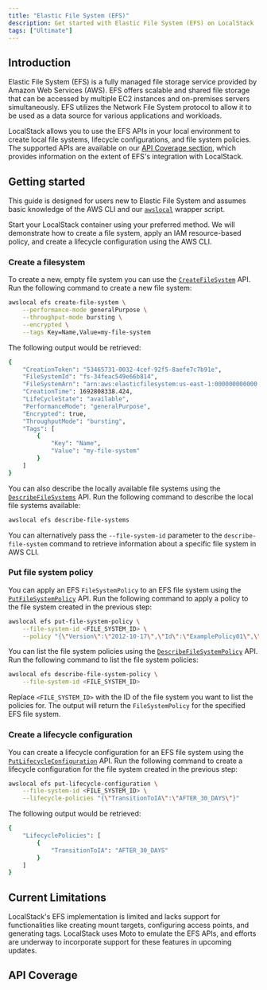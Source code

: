 ```yaml
---
title: "Elastic File System (EFS)"
description: Get started with Elastic File System (EFS) on LocalStack
tags: ["Ultimate"]
---
```



## Introduction

Elastic File System (EFS) is a fully managed file storage service provided by Amazon Web Services (AWS).
EFS offers scalable and shared file storage that can be accessed by multiple EC2 instances and on-premises servers simultaneously.
EFS utilizes the Network File System protocol to allow it to be used as a data source for various applications and workloads.

LocalStack allows you to use the EFS APIs in your local environment to create local file systems, lifecycle configurations, and file system policies.
The supported APIs are available on our [API Coverage section](#api-coverage), which provides information on the extent of EFS's integration with LocalStack.

## Getting started

This guide is designed for users new to Elastic File System and assumes basic knowledge of the AWS CLI and our [`awslocal`](https://github.com/localstack/awscli-local) wrapper script.

Start your LocalStack container using your preferred method.
We will demonstrate how to create a file system, apply an IAM resource-based policy, and create a lifecycle configuration using the AWS CLI.

### Create a filesystem

To create a new, empty file system you can use the [`CreateFileSystem`](https://docs.aws.amazon.com/goto/WebAPI/elasticfilesystem-2015-02-01/CreateFileSystem) API.
Run the following command to create a new file system:

```bash
awslocal efs create-file-system \
    --performance-mode generalPurpose \
    --throughput-mode bursting \
    --encrypted \
    --tags Key=Name,Value=my-file-system
```

The following output would be retrieved:

```bash
{
    "CreationToken": "53465731-0032-4cef-92f5-8aefe7c7b91e",
    "FileSystemId": "fs-34feac549e66b814",
    "FileSystemArn": "arn:aws:elasticfilesystem:us-east-1:000000000000:file-system/fs-34feac549e66b814",
    "CreationTime": 1692808338.424,
    "LifeCycleState": "available",
    "PerformanceMode": "generalPurpose",
    "Encrypted": true,
    "ThroughputMode": "bursting",
    "Tags": [
        {
            "Key": "Name",
            "Value": "my-file-system"
        }
    ]
}
```

You can also describe the locally available file systems using the [`DescribeFileSystems`](https://docs.aws.amazon.com/efs/latest/ug/API_DescribeFileSystems.html) API.
Run the following command to describe the local file systems available:

```bash
awslocal efs describe-file-systems
```

You can alternatively pass the `--file-system-id` parameter to the `describe-file-system` command to retrieve information about a specific file system in AWS CLI.

### Put file system policy

You can apply an EFS `FileSystemPolicy` to an EFS file system using the [`PutFileSystemPolicy`](https://docs.aws.amazon.com/efs/latest/ug/API_PutFileSystemPolicy.html) API.
Run the following command to apply a policy to the file system created in the previous step:

```bash
awslocal efs put-file-system-policy \
    --file-system-id <FILE_SYSTEM_ID> \
    --policy "{\"Version\":\"2012-10-17\",\"Id\":\"ExamplePolicy01\",\"Statement\":[{\"Sid\":\"ExampleStatement01\",\"Effect\":\"Allow\",\"Principal\":{\"AWS\":\"*\"},\"Action\":[\"elasticfilesystem:ClientMount\",\"elasticfilesystem:ClientWrite\"],\"Resource\":\"arn:aws:elasticfilesystem:us-east-1:000000000000:file-system/fs-34feac549e66b814\"}]}"
```

You can list the file system policies using the [`DescribeFileSystemPolicy`](https://docs.aws.amazon.com/efs/latest/ug/API_DescribeFileSystemPolicy.html) API.
Run the following command to list the file system policies:

```bash
awslocal efs describe-file-system-policy \
    --file-system-id <FILE_SYSTEM_ID>
```

Replace `<FILE_SYSTEM_ID>` with the ID of the file system you want to list the policies for.
The output will return the `FileSystemPolicy` for the specified EFS file system.

### Create a lifecycle configuration

You can create a lifecycle configuration for an EFS file system using the [`PutLifecycleConfiguration`](https://docs.aws.amazon.com/efs/latest/ug/API_PutLifecycleConfiguration.html) API.
Run the following command to create a lifecycle configuration for the file system created in the previous step:

```bash
awslocal efs put-lifecycle-configuration \
    --file-system-id <FILE_SYSTEM_ID> \
    --lifecycle-policies "{\"TransitionToIA\":\"AFTER_30_DAYS\"}"
```

The following output would be retrieved:

```bash
{
    "LifecyclePolicies": [
        {
            "TransitionToIA": "AFTER_30_DAYS"
        }
    ]
}
```

## Current Limitations

LocalStack's EFS implementation is limited and lacks support for functionalities like creating mount targets, configuring access points, and generating tags.
LocalStack uses Moto to emulate the EFS APIs, and efforts are underway to incorporate support for these features in upcoming updates.

## API Coverage

<FeatureCoverage service="efs" client:load />
